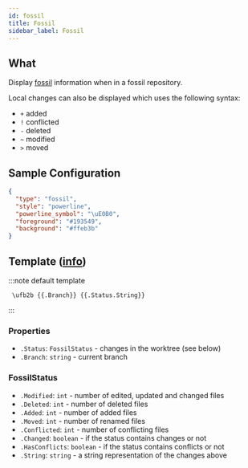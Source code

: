 ```yaml
---
id: fossil
title: Fossil
sidebar_label: Fossil
---
```


## What

Display [fossil][fossil] information when in a fossil repository.

Local changes can also be displayed which uses the following syntax:

- `+` added
- `!` conflicted
- `-` deleted
- `~` modified
- `>` moved

## Sample Configuration

```json
{
  "type": "fossil",
  "style": "powerline",
  "powerline_symbol": "\uE0B0",
  "foreground": "#193549",
  "background": "#ffeb3b"
}
```

## Template ([info][templates])

:::note default template

``` template
 \ufb2b {{.Branch}} {{.Status.String}}
```

:::

### Properties

- `.Status`: `FossilStatus` - changes in the worktree (see below)
- `.Branch`: `string` - current branch

### FossilStatus

- `.Modified`: `int` - number of edited, updated and changed files
- `.Deleted`: `int` - number of deleted files
- `.Added`: `int` - number of added files
- `.Moved`: `int` - number of renamed files
- `.Conflicted`: `int` - number of conflicting files
- `.Changed`: `boolean` - if the status contains changes or not
- `.HasConflicts`: `boolean` - if the status contains conflicts or not
- `.String`: `string` - a string representation of the changes above

[fossil]: https://fossil-scm.org
[templates]: /docs/config-templates
[hyperlinks]: /docs/config-templates#helper-functions
